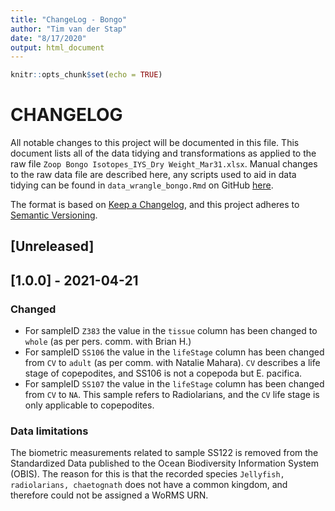 ---
title: "ChangeLog - Bongo"
author: "Tim van der Stap"
date: "8/17/2020"
output: html_document
---

```{r setup, include=FALSE}
knitr::opts_chunk$set(echo = TRUE)
```

# CHANGELOG

All notable changes to this project will be documented in this file. This document lists all of the data tidying and transformations as applied to the raw file `Zoop Bongo Isotopes_IYS_Dry Weight_Mar31.xlsx`. Manual changes to the raw data file are described here, any scripts used to aid in data tidying can be found in `data_wrangle_bongo.Rmd` on GitHub [here](). 

The format is based on [Keep a Changelog](https://keepachangelog.com/en/1.0.0/),
and this project adheres to [Semantic Versioning](https://semver.org/spec/v2.0.0.html).

## [Unreleased]

## [1.0.0] - 2021-04-21

### Changed
* For sampleID `Z383` the value in the `tissue` column has been changed to `whole` (as per pers. comm. with Brian H.)
* For sampleID `SS106` the value in the `lifeStage` column has been changed from `CV` to `adult` (as per comm. with Natalie Mahara). `CV` describes a life stage of copepodites, and SS106 is not a copepoda but E. pacifica.
* For sampleID `SS107` the value in the `lifeStage` column has been changed from `CV` to `NA`. This sample refers to Radiolarians, and the `CV` life stage is only applicable to copepodites. 

### Data limitations

The biometric measurements related to sample SS122 is removed from the Standardized Data published to the Ocean Biodiversity Information System (OBIS). The reason for this is that the recorded species `Jellyfish, radiolarians, chaetognath` does not have a common kingdom, and therefore could not be assigned a WoRMS URN. 